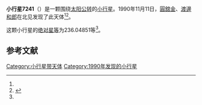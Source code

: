 {{Infobox planet
| bgcolour = #FFFFC0
| name = 7241 Kuroda
| symbol = 
| image = 
| caption = 
| discovery = yes
| discovery_ref = 
| discoverer = [[圓舘金|圓舘金]]、[[渡邊和郎|渡邊和郎]]
| discovery_site = [[北见|北见]] 
| discovered = 1990年11月11日
| designations = yes
| mp_name = 
| named_after = 
| alt_names = 1990 VF3/ 1980 TC11 / 1980 VA1
| mp_category = [[主带小行星|主带小行星]]
| orbit_ref = <ref name="a">[http://ssd.jpl.nasa.gov/sbdb.cgi?sstr=7241 7241 Kuroda] {{Wayback|url=http://ssd.jpl.nasa.gov/sbdb.cgi?sstr=7241 |date=20201124023643 }}，小行星數據庫瀏覽器（JPL Small-Body Database Browser）－[[美国国家航空航天局|美国国家航空航天局]]喷气推进实验室</ref>
| epoch = 2456400.5 (2013年4月18日更新)
| aphelion = {{convert|2.5058317|AU|km|3|abbr=on|lk=out}}
| perihelion = {{convert|1.9069719|AU|km|3|abbr=on}}
| semimajor = {{convert|2.2064018|AU|km|3|abbr=on}}
| eccentricity = 0.1357096
| period = 1197.085974 [[日|日]]<br />3.28[[儒略年|儒略年]]
| avg_speed = 
| inclination = 4.33302
| asc_node = 105.94307
| mean_anomaly = 
| arg_peri = 236.04851
| satellites = 
| physical_characteristics = yes
| dimensions = 
| mass = 
| density = 
| surface_grav = 
| escape_velocity = 
| sidereal_day = 
| axial_tilt = 
| pole_ecliptic_lat = 
| pole_ecliptic_lon = 
| albedo = 
| temperatures= 
| temp_name1 = 
| mean_temp_1 = 
| max_temp_1 = 
| temp_name2 = 
| max_temp_2 = 
| spectral_type = 
| abs_magnitude = 236.04851
}}

'''小行星7241'''（{{lang-en|7241 Kuroda}}）是一颗围绕[[太阳|太阳]][[公转|公转]]的[[小行星|小行星]]。1990年11月11日，[[圓舘金|圓舘金]]、[[渡邊和郎|渡邊和郎]]在北见发现了此天体<ref name="a" /><ref>{{cite news|title=小行星列表|url=http://cfa-www.harvard.edu/iau/lists/NumberedMPs.txt|accessdate=2013-07-08|newspaper=哈佛大学|archive-date=2008-05-17|archive-url=https://web.archive.org/web/20080517010638/http://cfa-www.harvard.edu/iau/lists/NumberedMPs.txt|dead-url=no}}</ref>。

这颗小行星的[[绝对星等|绝对星等]]为236.04851等<ref name="a" />。

==参考文献==
{{reflist}}
{{Minor Planet Number|[[小行星7240|小行星7240]]|[[小行星7242|小行星7242]]}}

{{小天体}}

[[Category:小行星带天体|Category:小行星带天体]]
[[Category:1990年发现的小行星|Category:1990年发现的小行星]]


{{asteroid-stub}}
